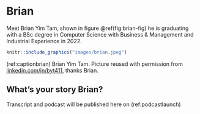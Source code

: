 # Brian {#brian}

Meet Brian Yim Tam, shown in figure \@ref(fig:brian-fig) he is graduating with a BSc degree in Computer Science with Business & Management and Industrial Experience in 2022.

```r
knitr::include_graphics("images/brian.jpeg")
```
(ref:captionbrian) Brian Yim Tam. Picture reused with permission from [linkedin.com/in/byt411](hhttps://www.linkedin.com/in/byt411/), thanks Brian.

## What's your story Brian? {#brian-story}

Transcript and podcast will be published here on (ref:podcastlaunch)
